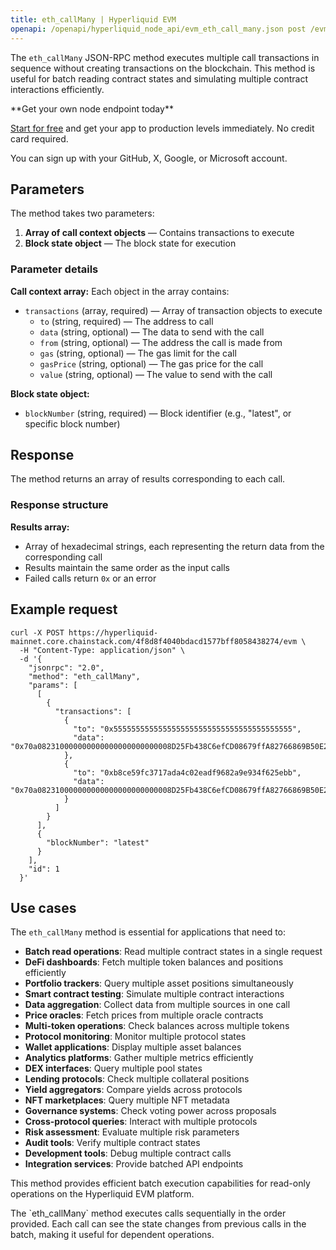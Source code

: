 ```yaml
---
title: eth_callMany | Hyperliquid EVM
openapi: /openapi/hyperliquid_node_api/evm_eth_call_many.json post /evm
---
```


The `eth_callMany` JSON-RPC method executes multiple call transactions in sequence without creating transactions on the blockchain. This method is useful for batch reading contract states and simulating multiple contract interactions efficiently.

<Check>
**Get your own node endpoint today**

[Start for free](https://console.chainstack.com/) and get your app to production levels immediately. No credit card required.

You can sign up with your GitHub, X, Google, or Microsoft account.
</Check>

## Parameters

The method takes two parameters:

1. **Array of call context objects** — Contains transactions to execute
2. **Block state object** — The block state for execution

### Parameter details

**Call context array:**
Each object in the array contains:
* `transactions` (array, required) — Array of transaction objects to execute
  * `to` (string, required) — The address to call
  * `data` (string, optional) — The data to send with the call
  * `from` (string, optional) — The address the call is made from
  * `gas` (string, optional) — The gas limit for the call
  * `gasPrice` (string, optional) — The gas price for the call
  * `value` (string, optional) — The value to send with the call

**Block state object:**
* `blockNumber` (string, required) — Block identifier (e.g., "latest", or specific block number)

## Response

The method returns an array of results corresponding to each call.

### Response structure

**Results array:**
- Array of hexadecimal strings, each representing the return data from the corresponding call
- Results maintain the same order as the input calls
- Failed calls return `0x` or an error

## Example request

```shell Shell
curl -X POST https://hyperliquid-mainnet.core.chainstack.com/4f8d8f4040bdacd1577bff8058438274/evm \
  -H "Content-Type: application/json" \
  -d '{
    "jsonrpc": "2.0",
    "method": "eth_callMany",
    "params": [
      [
        {
          "transactions": [
            {
              "to": "0x5555555555555555555555555555555555555555",
              "data": "0x70a082310000000000000000000000008D25Fb438C6efCD08679ffA82766869B50E24608"
            },
            {
              "to": "0xb8ce59fc3717ada4c02eadf9682a9e934f625ebb",
              "data": "0x70a082310000000000000000000000008D25Fb438C6efCD08679ffA82766869B50E24608"
            }
          ]
        }
      ],
      {
        "blockNumber": "latest"
      }
    ],
    "id": 1
  }'
```

## Use cases

The `eth_callMany` method is essential for applications that need to:

* **Batch read operations**: Read multiple contract states in a single request
* **DeFi dashboards**: Fetch multiple token balances and positions efficiently
* **Portfolio trackers**: Query multiple asset positions simultaneously
* **Smart contract testing**: Simulate multiple contract interactions
* **Data aggregation**: Collect data from multiple sources in one call
* **Price oracles**: Fetch prices from multiple oracle contracts
* **Multi-token operations**: Check balances across multiple tokens
* **Protocol monitoring**: Monitor multiple protocol states
* **Wallet applications**: Display multiple asset balances
* **Analytics platforms**: Gather multiple metrics efficiently
* **DEX interfaces**: Query multiple pool states
* **Lending protocols**: Check multiple collateral positions
* **Yield aggregators**: Compare yields across protocols
* **NFT marketplaces**: Query multiple NFT metadata
* **Governance systems**: Check voting power across proposals
* **Cross-protocol queries**: Interact with multiple protocols
* **Risk assessment**: Evaluate multiple risk parameters
* **Audit tools**: Verify multiple contract states
* **Development tools**: Debug multiple contract calls
* **Integration services**: Provide batched API endpoints

This method provides efficient batch execution capabilities for read-only operations on the Hyperliquid EVM platform.

<Note>
The `eth_callMany` method executes calls sequentially in the order provided. Each call can see the state changes from previous calls in the batch, making it useful for dependent operations.
</Note>